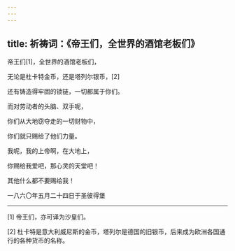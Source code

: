 ```yaml
---
---
---
```

title: 祈祷词：《帝王们，全世界的酒馆老板们》
---




帝王们[1]，全世界的酒馆老板们，

无论是杜卡特金币，还是塔列尔银币，[2]

还有铸造得牢固的锁链，一切都属于你们。





而对劳动者的头脑、双手呢，

你们从大地窃夺走的一切财物中，

你们就只赐给了他们力量。





我呢，我的上帝啊，在大地上，

你赐给我爱吧，那心灵的天堂吧！

其他什么都不要赐给我！

一八六〇年五月二十四日于圣彼得堡



* * *



[1] 帝王们，亦可译为沙皇们。

[2] 杜卡特是意大利威尼斯的金币，塔列尔是德国的旧银币，后来成为欧洲各国通行的各种货币的名称。